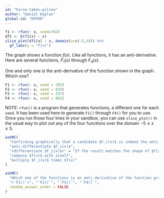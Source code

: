 ```yaml
---
id: "horse-takes-pillow"
author: "Daniel Kaplan"
global-id: "NYPDR"
---
```


```r
f1 <- rfun(~ x, seed=782)
df1 <- D(f1(x) ~ x)
slice_plot(df1(x) ~ x, domain(x=c(-5,5))) %>%
  gf_labs(y = "f(x)")
```

The graph shows a function $f(x)$. Like all functions, it has an anti-derivative. Here are several functions, $F_1(x)$ through $F_4(x)$.

One and only one is the anti-derivative of the function shown in the graph. Which one?

```r
F1 <- rfun(~ x, seed = 782)
F2 <- rfun(~ x, seed = 934)
F3 <- rfun(~ x, seed = 297)
F4 <- rfun(~ x, seed = 892)
```

NOTE: `rfun()` is a program that generates functions, a different one for each `seed`. It has been used here to generate `F1()` through `F4()` for you to use. Once you run those four lines in your sandbox, you can use `slice_plot()` in the usual way to plot out any of the four functions over the domain $-5 \leq x \leq 5$. 

```r
askMC(
  "Confirming graphically that a candidate $F_i(x)$ is indeed the anti-derivative of $f(x)$ is hard because the two functions can have very different shapes. But there is a very simple operation you can apply to $F_i(x)$ to make the comparison trivial. What is this operation?",
  "anti-differentiate $F_i(x)$",
  "+differentiate $F_i(x)$+" = "If the result matches the shape of $f(x)$, you've confirmed that $F_i(x)$ is the anti-derivative of $f(x)$.",
  "compose $f(x)$ with itself",
  "multiply $F_i(x)$ times $f(x)"
)
```

```r
askMC(
  "Which one of the functions is an anti-derivative of the function graphed above? (Hint: See the next problem.)",
  "+`F1()`+", "`F2()`", "`F3()`", "`F4()`",
  random_answer_order = FALSE
)
```
